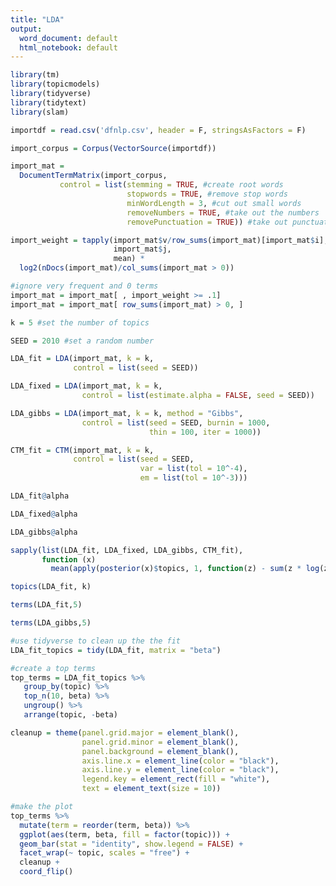 ---
title: "LDA"
output:
  word_document: default
  html_notebook: default
---



```{r}
library(tm)
library(topicmodels)
library(tidyverse)
library(tidytext)
library(slam)

```

```{r}
importdf = read.csv('dfnlp.csv', header = F, stringsAsFactors = F)
```

```{r}
import_corpus = Corpus(VectorSource(importdf))
```

```{r}
import_mat = 
  DocumentTermMatrix(import_corpus,
           control = list(stemming = TRUE, #create root words
                          stopwords = TRUE, #remove stop words
                          minWordLength = 3, #cut out small words
                          removeNumbers = TRUE, #take out the numbers
                          removePunctuation = TRUE)) #take out punctuation 
```

```{r}
import_weight = tapply(import_mat$v/row_sums(import_mat)[import_mat$i], 
                       import_mat$j, 
                       mean) *
  log2(nDocs(import_mat)/col_sums(import_mat > 0))

#ignore very frequent and 0 terms
import_mat = import_mat[ , import_weight >= .1]
import_mat = import_mat[ row_sums(import_mat) > 0, ]
```

```{r}
k = 5 #set the number of topics

SEED = 2010 #set a random number 

LDA_fit = LDA(import_mat, k = k, 
              control = list(seed = SEED))

LDA_fixed = LDA(import_mat, k = k, 
                control = list(estimate.alpha = FALSE, seed = SEED))
```

```{r}
LDA_gibbs = LDA(import_mat, k = k, method = "Gibbs", 
                control = list(seed = SEED, burnin = 1000, 
                               thin = 100, iter = 1000))

CTM_fit = CTM(import_mat, k = k, 
              control = list(seed = SEED, 
                             var = list(tol = 10^-4), 
                             em = list(tol = 10^-3)))
```
```{r}
LDA_fit@alpha
```

```{r}
LDA_fixed@alpha
```

```{r}
LDA_gibbs@alpha
```

```{r}
sapply(list(LDA_fit, LDA_fixed, LDA_gibbs, CTM_fit), 
       function (x) 
         mean(apply(posterior(x)$topics, 1, function(z) - sum(z * log(z)))))
```
```{r}
topics(LDA_fit, k)
```

```{r}
terms(LDA_fit,5)
```
```{r}
terms(LDA_gibbs,5)
```
```{r}
#use tidyverse to clean up the the fit     
LDA_fit_topics = tidy(LDA_fit, matrix = "beta")

#create a top terms 
top_terms = LDA_fit_topics %>%
   group_by(topic) %>%
   top_n(10, beta) %>%
   ungroup() %>%
   arrange(topic, -beta)
```

```{r}
cleanup = theme(panel.grid.major = element_blank(), 
                panel.grid.minor = element_blank(), 
                panel.background = element_blank(), 
                axis.line.x = element_line(color = "black"),
                axis.line.y = element_line(color = "black"),
                legend.key = element_rect(fill = "white"),
                text = element_text(size = 10))
```

```{r}
#make the plot
top_terms %>%
  mutate(term = reorder(term, beta)) %>%
  ggplot(aes(term, beta, fill = factor(topic))) +
  geom_bar(stat = "identity", show.legend = FALSE) +
  facet_wrap(~ topic, scales = "free") +
  cleanup +
  coord_flip()
```






